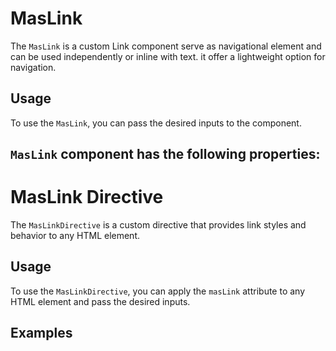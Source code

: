 
 
<Meta of={LinkStories} />

# MasLink

The `MasLink` is a custom Link component serve as navigational element and can be used independently or inline with text.
it offer a lightweight option for navigation.
  
## Usage

To use the `MasLink`, you can pass the desired inputs to the component.

<Canvas> 
  <Story of={LinkStories.Overview} />  
</Canvas>

## `MasLink` component has the following properties: 
<Controls />



# MasLink Directive

The `MasLinkDirective` is a custom directive that provides link styles and behavior to any HTML element.

## Usage

To use the `MasLinkDirective`, you can apply the `masLink` attribute to any HTML element and pass the desired inputs.

## Examples

<Canvas> 
  <Story of={LinkStories.Directive} />  
</Canvas>

 
